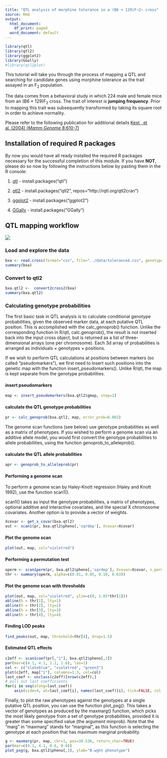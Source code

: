 ```yaml
---
title: "QTL analysis of morphine tolerance in a (B6 × 129)F~2~ cross"
source: Rmd
output:
  html_document:
    df_print: paged
  word_document: default
---
```



```r
library(qtl)
library(qtl2)
library(ggplot2)
library(GGally)
#library(qtl2plot)
```

This tutorial will take you through the process of mapping a QTL and searching for candidate genes using morphine tolerance as the trait assayed in an F~2~ population.

The data comes from a behavioral study in which 224 male and female mice from an (B6 × 129)F~2~ cross. The trait of interest is **jumping frequency**. Prior to mapping this trait was subsequently transformed by taking its square root in order to achieve normality.

Please refer to the following publication for additional details [Kest , et al. (2004) (<i>Mamm Genome</i> 8:610-7)](https://rd.springer.com/article/10.1007/s00335-004-2367-3)

## Installation of required R packages

By now you would have all ready installed the required R packages necessary for the successful completion of this module. If you have **NOT**, please do so now by following the instructions below by pasting them in the R console:

1. [qtl](http://www.rqtl.org/) - install.packages("qtl")

2. [qtl2](https://kbroman.org/qtl2/) - install.packages("qtl2", repos="http://rqtl.org/qtl2cran")

3. [ggplot2](https://ggplot2.tidyverse.org/) - install.packages("ggplot2")

4. [GGally](https://github.com/ggobi/ggally) - install.packages("GGally")



## QTL mapping workflow
![](../figs/mapping-workflow.png)

### Load and explore the data

```r
bxa <- read.cross(format="csv", file="../data/tolerance4.csv", genotypes = c("A","H","B"), alleles = c("A","B"))
summary(bxa)
```

### Convert to qtl2
```r
bxa.qtl2 <-  convert2cross2(bxa)
summary(bxa.qtl2)
```

### Calculating genotype probabilities

The first basic task in QTL analysis is to calculate conditional genotype probabilities, given the observed marker data, at each putative QTL position. This is accomplished with the calc_genoprob() function. Unlike the corresponding function in R/qtl, calc.genoprob(), the result is not inserted back into the input cross object, but is returned as a list of three-dimensional arrays (one per chromosome). Each 3d array of probabilities is arranged as individuals × genotypes × positions.

If we wish to perform QTL calculations at positions between markers (so called “pseudomarkers”), we first need to insert such positions into the genetic map with the function insert_pseudomarkers(). Unlike R/qtl, the map is kept separate from the genotype probabilities.

#### insert pseudomarkers
```r
map <- insert_pseudomarkers(bxa.qtl2$gmap, step=1)
```

#### calculate the QTL genotype probabilities
```r
pr <- calc_genoprob(bxa.qtl2, map, error_prob=0.002)
```
The genome scan functions (see below) use genotype probabilities as well as a matrix of phenotypes. If you wished to perform a genome scan via an additive allele model, you would first convert the genotype probabilities to allele probabilities, using the function genoprob_to_alleleprob().

#### calculate the QTL allele probabilities
```r
apr <- genoprob_to_alleleprob(pr)
```

#### Performing a genome scan
To perform a genome scan by Haley-Knott regression (Haley and Knott 1992), use the function scan1().

scan1() takes as input the genotype probabilities, a matrix of phenotypes, optional additive and interactive covariates, and the special X chromosome covariates. Another option is to provide a vector of weights.

```r
Xcovar <- get_x_covar(bxa.qtl2)
out <- scan1(pr, bxa.qtl2$pheno[,'sqrdep'], Xcovar=Xcovar)
```

#### Plot the genome scan
```r
plot(out, map, col="violetred")
```

#### Performing a permutation test
```r
operm <- scan1perm(pr, bxa.qtl2$pheno[,'sqrdep'], Xcovar=Xcovar, n_perm=100)
thr <- summary(operm, alpha=c(0.01, 0.05, 0.10, 0.63))
```

#### Plot the genome scan with thresholds
```r
plot(out, map, col="violetred", ylim=c(0, 1.05*thr[1]))
abline(h = thr[1], lty=1)
abline(h = thr[2], lty=2)
abline(h = thr[3], lty=3)
abline(h = thr[4], lty=4)
```

#### Finding LOD peaks
```r
find_peaks(out, map, threshold=thr[4], drop=1.5)
```


#### Estimated QTL effects
```r
c2eff <- scan1coef(pr[,"1"], bxa.qtl2$pheno[,3])
par(mar=c(4.1, 4.1, 1.1, 2.6), las=1)
col <- c("slateblue", "violetred", "green3")
plot(c2eff, map["1"], columns=1:3, col=col)
last_coef <- unclass(c2eff)[nrow(c2eff),]
# pull out last coefficients
for(i in seq(along=last_coef))
    axis(side=4, at=last_coef[i], names(last_coef)[i], tick=FALSE, col.axis=col[i])
```

Finally, to plot the raw phenotypes against the genotypes at a single putative QTL position, you can use the function plot_pxg(). This takes a vector of genotypes as produced by the maxmarg() function, which picks the most likely genotype from a set of genotype probabilities, provided it is greater than some specified value (the argument minprob). Note that the “marg” in “maxmarg” stands for “marginal”, as this function is selecting the genotype at each position that has maximum marginal probability.

```r
g <- maxmarg(pr, map, chr=1, pos=38.536, return_char=TRUE)
par(mar=c(4.1, 4.1, 0.6, 0.6))
plot_pxg(g, bxa.qtl2$pheno[,3], ylab="B.wght phenotype")
```

